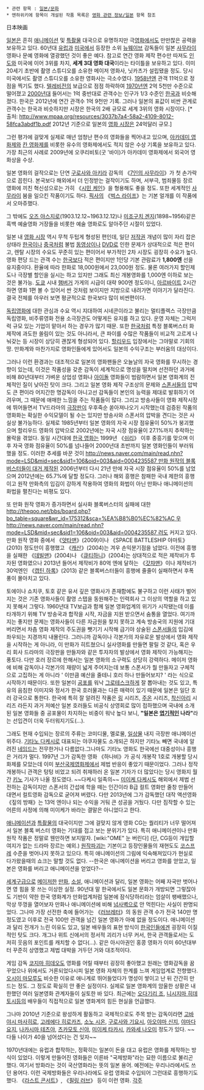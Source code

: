  * 관련 항목 : [[일본/문화]]
 * 엔하위키에 항목이 개설된 작품 목록은 [[영화 관련 정보/일본]] 항목 참조

日本映画

[[일본]]은 흔히 [[애니메이션]] 및 [[특촬물]] 대국으로 유명하지만 극[[영화]]에서도 만만찮은 공력을 보유하고 있다. 60년대 [[유럽]]과 [[미국]]에서 등장한 소위 [[뉴웨이브]] 감독들이 일본 [[사무라이]] 영화나 문예 영화에 열광했던 것이 좋은 예다. 참고로 연간 영화 제작 편수만 따져도 [[인도]]와 미국에 이어 3위를 차지, '''세계 3대 영화 대국'''이라는 타이틀을 보유하고 있다. 이미 20세기 초반에 촬영 스튜디오를 소유한 메이저 영화사, 닛카츠가 설립됐을 정도. 당시 미국에서도 촬영 스튜디오를 소유한 영화사는 극소수였다. [[1958년]]엔 관객 11억으로 정점을 찍기도 했다. [[텔레비전]]의 보급으로 점점 하락하여 [[1970년]]엔 2억 5천만 수준으로 떨어졌고 [[2000년대]] 들어서는 1억 중반대로 관객수는 인구가 1/3 수준인 [[한국]]과 비슷해졌다. 한국은 2012년에 연간 관객수 1억 9천만 기록. 그러나 일본의 표값이 비싼 관계로 관객수는 한국과 비슷하지만 시장은 한국의 2배 규모로 세계 3위의 영화 시장이다. [* 출처: http://www.mpaa.org/resources/3037b7a4-58a2-4109-8012-58fca3abdf1b.pdf 2012년 기준으로 일본의 [[영화 시장]]은 24억달러 규모.]

그런 평가에 걸맞게 실제로 매년 엄청난 편수의 영화들을 찍어내고 있으며, [[아카데미 시상식|아카데미 영화제]]와 [[칸 영화제]]를 비롯한 유수의 영화제에서도 적지 않은 수상 기록을 보유하고 있다. 가장 최근의 사례로 2009년에 오쿠리비토(굿 '바이)가 아카데미 영화제에서 외국어 영화상을 수상.

일본 영화의 걸작으로는 단연 [[구로사와 아키라]] 감독의 《[[7인의 사무라이]]》가 첫 손가락으로 꼽힌다. 본국보다 해외에서 더 인정받는 걸작이기도 하며, 서부극, 범죄물등 장르 영화에 끼친 혁신성으로는 가히 《[[시민 케인]]》을 형용해도 좋을 정도. 또한 세계적인 [[사무라이]] 붐을 일으킨 작품이기도 하다. [[픽사]]의 《[[벅스 라이프]]》는 기본 얼개를 이 작품에서 오마쥬했다.

그 밖에도 [[오즈 야스지로]](1903.12.12~1963.12.12)나 [[미조구치 겐지]](1898~1956)같은 흑백 예술영화 거장들을 비롯한 예술 영화로도 알아주던 시절이 있었다.

일본 내 [[영화 시장]] 역시 무척 두텁게 형성된 편인데, 일단 [[저작권]] 개념이 많이 자리 잡은 상태라 [[한국]]이나 [[중국]]처럼 불법 [[동영상]]이나 [[DVD]]로 인한 문제가 상대적으로 적은 편이고, 렌탈 시장의 수요도 꾸준히 있는 편이어서 부가적인 2차 시장도 굉장히 수요가 높다. 영화 편당 드는 관객 수는 [[한국]]보다 적은 편이지만 1인당 기본 관람료가 '''1,800엔''' 선을 유지중이다. 환율에 따라 한화로 18,000원에서 23,000원 정도. 물론 여러가지 할인제도나 극장별 할인을 실시는 하고 있지만 그래도 최신 개봉영화를 1,000엔 이하로 보는 것은 불가능. [[도쿄]] 시내 [[햄버거]] 가게의 시급이 대략 900엔 정도이니, [[아르바이트]] 2시간 하면 영화 1편 볼 수 있어서 싼 것처럼 보이지만 지방으로 내려가면 이야기가 달라진다. 결국 전체를 아우러 보면 평균적으로 한국보다 많이 비싼편이다. 

[[독립영화]]에 대한 관심과 수요 역시 지대하여 시네콘이라고 불리는 멀티플렉스 극장만큼 독립영화, 비주류영화 전용 소극장관도 어떻게든 유지를 하고 있다. 운영 자체는 그럭저럭 규모 있는 기업이 맡아서 하는 경우가 많기 때문. 또한 [[한국]]처럼 특정 블록버스터 화제작에 과도한 쏠림이 있는 것도 아니라서, 큰 파이를 수많은 작품들이 비교적 고르게 나눠갖는 등 시장이 상당히 괜찮게 형성되어 있다. [[할리우드]] 입장에서는 그야말로 기회의 땅. 만화계와 마찬가지로 영화인들에게 있어서도 일본의 수익구조는 부러움의 대상이다.

그러나 이런 환경과는 대조적으로 일본의 영화팬들은 오늘날의 자국 영화를 무시하는 경향이 있는데, 이것은 작품성을 갖춘 감독이 세계적으로 명성을 떨치며 선전하던 과거에 비해 80년대부터 가벼운 상업성 영화나 [[아이돌]] 영화들이 범람하면서 일본 영화계의 전체적인 질이 낮아진 탓이 크다. 그리고 일본 영화 제작 구조상의 문제와 [[스폰서]]들의 압박도 큰 편이라 어지간한 명감독이 아니고선 감독들이 본인의 능력을 제대로 발휘하기 어려우며, 그 때문에 애매한 느낌을 주는 작품들이 많다. 그리고 방송사들이 영화 제작시장에 뛰어들면서 TV드라마의 [[극장판]]이 우후죽순 쏟아져나오기 시작했는데 검증된 작품의 영화화는 확실한 수익모델이 될 수는 있지만 방송사와 스폰서의 압박을 견디는 것은 사실상 불가능하다. 실제로 1985년부터 일본 영화의 자국 시장 점유율이 50%가 붕괴했으며 할리우드 영화의 압박으로 2002년에는 자국 시장 점유율이 27.1%까지 추락하는 몰락을 겪었다. 동일 시간대에 [[한국 영화]]는 1999년 《[[쉬리]]》 이후 중흥기를 맞으며 이후 자국 영화 점유율이 50%를 넘나들어 2000년대 초반까지 일본 영화인들이 부러워 했을 정도. 이러한 추세를 바꾼 것이 [[http://news.naver.com/main/read.nhn?mode=LSD&mid=sec&sid1=106&oid=003&aid=0004235587 만화 원작의 블록버스터들이 대거 제작]]된 2006년부터 다시 21년 만에 자국 시장 점유율이 50%를 넘었으며 2012년에는 65.7%에 달할 정도다. 그러나 해외 흥행은 참패한 국내 제한의 흥행이고 원작 만화측의 입김이 강하게 작용하여 영화의 화법이 아닌 만화나 애니메이션의 화법을 펼친다는 비평도 있다. 

또 만화 원작 영화가 증가하면서 실사화 블록버스터의 실패에 대한 [[http://theqoo.net/bbs/board.php?bo_table=square&wr_id=175312&sca=%EA%B8%B0%EC%82%AC 우]][[http://news.naver.com/main/read.nhn?mode=LSD&mid=sec&sid1=106&oid=003&aid=0004235587 려]]도 커지고 있다. 만화 원작 영화 중에서 《[[얏타맨]]》(2009)이나 《SPACE BATTLESHIP 야마토》(2010) 정도만이 흥행했고 《[[캐산(영화)|캐산]]》(2004)는 겨우 손익분기점을 넘었다. 이전에 흥행을 실패한 《[[데빌맨/영화|데빌맨]]》(2004)나 《[[큐티하니]]》(2004)는 상대적으로 적은 제작비가 투자된 영화였으나 2013년 들어서 제작비가 80억 엔에 달하는 《[[갓챠맨]]》이나 제작비가 30억엔인 《[[캡틴 하록]]》(2013) 같은 블록버스터들이 흥행에 줄줄이 실패하면서 후폭풍이 몰아치고 있다.

토에이나 쇼치쿠, 토호 같은 유서 깊은 영화사가 존재함에도 불구하고 이런 사태가 벌어지는 것은 기존 영화사들이 촬영 스탭을 동원해주는 인력회사 그 이상의 역할을 하고 있지 못해서 그렇다. 1960년대 TV보급과 함께 일본 영화업계의 위기가 시작됐는데 이를 타개하기 위해 TV 방송국과 합작을 시작, 자금을 지원 받으면서 숨통을 열었다. 여기까지는 좋지만 문제는 영화사들이 다른 자금원을 찾지 못하고 계속 방송국의 지원에 기대버리면서 차츰 영화 제작의 주도권을 뺏기기 시작해 급기야 상술된 [[스폰서]]들의 입김에 좌우되는 지경까지 내몰린다. 그러니까 감독이나 각본가의 자유로운 발상에서 영화 제작을 시작하는 게 아니라, 이 만화가 히트쳤으니 실사영화를 만들면 팔릴 것 같다, 혹은 우리 회사 드라마의 극장판을 만들자와 같은 투자자의 발상에서 영화 제작이 가능해지는 풍토다. 다만 호러 장르에 한해서는 일본 영화의 소구력도 상당히 강력하다. 메이저 영화에 비해 감독이나 각본가의 재량이 넓게 주어지는데 보통 스폰서가 뭘 만들자고 구체적으로 고집하는 게 아니라 ' 이만큼 예산을 줄테니 호러 하나 만들어보지? ' 라는 식으로 시작하기 때문이다. 또한 일본이 [[공포]]를 워낙 [[그로테스크]]하게 잘 뽑아내는 것도 있고, 특유의 음침한 이미지와 정서가 한국 호러물과는 다른 매력이 있기 때문에 일본은 일단 호러 강국으로 통한다. 한국에 특히 잘 알려진 작품은 [[링]] 시리즈, [[주온]] 시리즈, [[착신아리]] 시리즈 라든지 과거 저예산 일본 호러들도 비공식 상영회로 많이 접하했으며 국내에 소개된 일본 영화들 중 공포물이 차지하는 비중이 워낙 높다 보니, '''"일본은 [[엽기]]적인 나라"'''라는 선입견이 더욱 두터워지기도(…).

그래도 현재 수입되는 장르의 주류는 코미디물, 멜로물, [[일상물]] 내지 극장판 애니메이션 위주다. [[기타노 다케시]]로 대표되는 야쿠자물도 소개되곤 하지만 기타노 빼면 국내에 알려진 [[네임드]]는 전무한거나 다름없다.그나마도 기타노 영화도 한국에선 대중성이나 흥행은 거리가 멀다. 1997년 그가 감독한 영화 《하나비》가 공식 개봉작 1호로 개봉할 당시 화제를 모았는데 이미 [[부산국제영화제]]에서 제법 반응이 좋았기 때문이었다. 그러나 정작 개봉하니 관객은 텅텅 비었고 되려 취재하러 온 일본 기자가 더 많았다는 당시 영화지 월간 [[키노]] 기사가 나올 정도였다. ~~다케시 일족의~~ [[미이케 다케시]]도 해외에서 제법 선전하는 감독이지만 스폰서의 간섭에 학을 떼는 인간이라 B급 컬트 영화만 줄창 만들어 대면서 컬트영화 감독으로 굳어져 버렸다. 다만 2013년에 그가 감독했던 대작 액션영화 《짚의 방패》는 13억 엔이나 되는 수익을 거둬 큰 성공을 거뒀다. 다만 짐작할 수 있는 어른의 사정에 의해 미이케가 바라는 결말은 아니었다고 한다. 

[[애니메이션]]과 [[특촬물]]의 대국이지만 그에 걸맞지 않게 영화 CG는 퀄리티가 너무 떨어져서 일본 블록 버스터 영화는 기대를 접고 보는 분위기가 있다. 특히 애니메이션이나 만화 원작 작품은 정말로 웬만하면 보지말자. [wiki:"OME" 눈 버린다] (단, CG등이 개입할 여지가 없는 드라마 장르는 예외.) [[원작파괴]]는 기본이고 등장인물들의 재현도도 [[코스프레]] 수준을 벗어나지 못하고 있으다. 특히 애니메이션의 그림에 익숙해져있다가 현실로 다가왔을때의 쇼크는 말할 것도 없다. --한국은 애니메이션을 버리고 영화를 얻었고, 일본은 영화를 버리고 애니메이션을 얻었다?--

[[세계구]]급으로 [[메이저]]한 [[만화]], [[소설]], 애니메이션과 달리, 일본 영화는 어째 자국만 벗어나면 영 힘을 못 쓰는 이상한 실정. 90년대 말 한국에서도 일본 문화가 개방되면 그렇잖아도 기반이 약한 한국 영화계가 만화업계처럼 일본에 잠식당하리라는 엄살이 팽배했으나, 막상 뚜껑을 열어보자 만화나 애니메이션에 비해 [[넘사벽]]으로 안 먹힌다는 사실이 판명되었다. 그나마 가장 선전한 축에 들어가는 《[[러브레터]]》의 동원 관객 수가 전국 140만 명 정도였고 이후로 전국 100만 관객을 넘긴 일본 영화가 아예 없을 정도이다. 애니메이션과 달리 전개가 느린 이유도 있고, 일본 배우들의 표현 방식이 [[한국인]]들에겐 굉장히 이질적인 탓도 크다. 개그나 위트 신에서의 정서적 괴리가 너무 커서, 한국 관객들로서는 도저히 웃음의 포인트를 캐치할 수 없다(…). 같은 아시아권인 홍콩 영화가 이미 60년대부터 꾸준히 상영했고 제법 대박을 거두던 거와 대조적이다.

게임 감독 [[코지마 히데오]]도 영화를 어릴 때부터 굉장히 좋아했고 원래는 영화감독을 꿈꾸었으나 위에서도 거론되었다시피 일본 영화 자체의 한계를 느껴 게임업계로 전향했다. [[오시이 마모루]]도 비슷한 이유로 애니계로 뛰어들었다가 명성이 쌓이고 난 뒤 간간히 만드는 정도. 그 정도로 확실히 안 좋은 실정이다. 실제로 일본 영화계의 암울한 상황은 내한했던 여러 일본영화 관계자들이 실토한 바 있다. 최근에는 [[오다기리 조]], [[니시지마 히데토시]]등의 배우들이 직접적으로 일본 영화계의 힘든 현실을 언급했다.

그나마 2010년 기준으로 왕성하게 활동하고 국제적으로도 주목 받는 감독이라면 [[고바야시 마사히로]], [[고레에다 히로카즈]], [[소노 시온]], [[구로사와 기요시]], [[아오야마 신지]], [[야마다 요지]], [[나카시마 테츠야]], [[츠카모토 신야]], [[미이케 타카시]], [[카와세 나오미]] 정도가 있다. ~~다들 나이가 40을 넘어섰다는 건 잊자~~

1970년대에는 유럽과 합작하는, 정확히는 일본이 돈을 대고 유럽은 영화를 제작하는 방식이 있었다. 이렇게 만들어진 영화들은 이른바 "국제방화"라는 묘한 이름으로 불리곤 했다. 여기서 방화라는 것이 국산영화라는 뜻의 일본 용어. 예전에는 우리나라에서도 쓰던 용어다. 이런 국제방화들은 우리나라에도 유럽 영화로 수입되어 그런대로 흥행하기도 했다. 《[[라스트 콘서트]]》, 《[[필링 러브]]》 등이 이런 영화. 
[[각주]]
